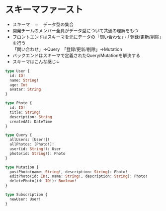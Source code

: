 # スキーマファースト

- スキーマ　＝　データ型の集合
- 開発チームのメンバー全員がデータ型について共通の理解をもつ
- フロントエンドはスキーマを元にデータの「問い合わせ」・「登録/更新/削除」を行う<br />
「問い合わせ」→Query　「登録/更新/削除」→Mutation
- バックエンドはスキーマで定義されたQuery/Mutationを解決する
- スキーマはこんな感じ↓
```graphql
type User {
  id: ID!
  name: String!
  age: Int
  avatar: String
}

type Photo {
  id: ID!
  title: String!
  description: String
  createdAt: DateTime
}

type Query {
  allUsers: [User!]!
  allPhotos: [Photo!]!
  user(id: String!): User
  photo(id: String!): Photo
}

type Mutation {
  postPhoto(name: String!, description: String): Photo!
  editPhoto(id: ID!, name: String!, description: String): Photo!
  deletePhoto(id: ID!): Boolean!
}

type Subscription {
  newUser: User!
}
```